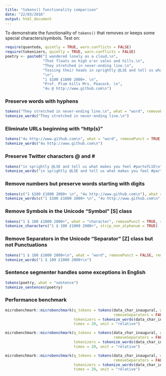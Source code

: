 ```yaml
---
title: "tokens() functionality comparison"
date: "22/03/2016"
output: html_document
---
```

To demonstrate the functionality of `tokens()` that removes or keeps some special characters/symbols. Test on: 

```r
require(quanteda, quietly = TRUE, warn.conflicts = FALSE)
require(tokenizers, quietly = TRUE, warn.conflicts = FALSE)
poetry <- paste0("I wandered lonely as a cloud,\n",
                 "That floats on high o'er vales and hills.\n",
                 "They stretched in never-ending line.\n",
                 "Tossing their heads in sprightly @LSE and tell us what makes you feel #partofLSE.\n",
                 "\n",
                 "1 $100 £1000 2000+. \n",
                 "Prof. Plum kills Mrs. Peacock. \n",
                 "4u @ http://www.github.com\n")
```
### Preserve words with hyphens
```r
tokens("They stretched in never-ending line.\n", what = "word", removePunct = TRUE, removeHyphens = FALSE)
tokenize_words("They stretched in never-ending line.\n")
```

### Eliminate URLs beginning with "http(s)" 
```r
tokens("4u http://www.github.com\n", what = "word", removePunct = TRUE, removeURL = TRUE)
tokenize_words("4u http://www.github.com\n")
```

### Preserve Twitter characters @ and \#
```r
tokens("in sprightly @LSE and tell us what makes you feel #partofLSE\n", what = "word", removePunct = TRUE, removeTwitter = FALSE)
tokenize_words("in sprightly @LSE and tell us what makes you feel #partofLSE\n")
```

### Remove numbers but preserve words starting with digits
```r
tokens(c("1 $100 £1000 2000+ \n", "4u http://www.github.com\n"), what = "word", removePunct = TRUE, removeNumbers = TRUE)
tokenize_words(c("1 $100 £1000 2000+ \n", "4u http://www.github.com\n"))
```

### Remove Symbols in the Unicode "Symbol" [S] class
```r
tokens("1 $ 100 £1000 2000+", what = "character", removePunct = TRUE, removeSymbols = TRUE)
tokenize_characters("1 $ 100 £1000 2000+", strip_non_alphanum = TRUE)
```

### Remove Separators in the Unicode "Separator" [Z] class but not Punctuations
```r
tokens("1 $ 100 £1000 2000+\n", what = "word", removePunct = FALSE, removeSeparators = TRUE)
tokenize_words("1 $ 100 £1000 2000+\n")
```

### Sentence segmenter handles some exceptions in English
```r
tokens(poetry, what = "sentence")
tokenize_sentences(poetry)
```
### Performance benchmark
```r
microbenchmark::microbenchmark(q_tokens = tokens(data_char_inaugural, what = "word", hash = FALSE,                  
                                                 removeSeparators = FALSE, removeTwitter = TRUE),
                               tokenizers = tokenize_words(data_char_inaugural), 
                               times = 20, unit = "relative")

microbenchmark::microbenchmark(q_tokens = tokens(data_char_inaugural, what = "fasterword", hash = FALSE,     
                                                 removeSeparators = FALSE, removeTwitter = TRUE),
                               tokenizers = tokenize_words(data_char_inaugural), 
                               times = 20, unit = "relative")

microbenchmark::microbenchmark(q_tokens = tokens(data_char_inaugural, what = "fastestword", hash = FALSE, 
                                                 removeSeparators = FALSE, removeTwitter = TRUE),
                               tokenizers = tokenize_words(data_char_inaugural), 
                               times = 20, unit = "relative")
```
